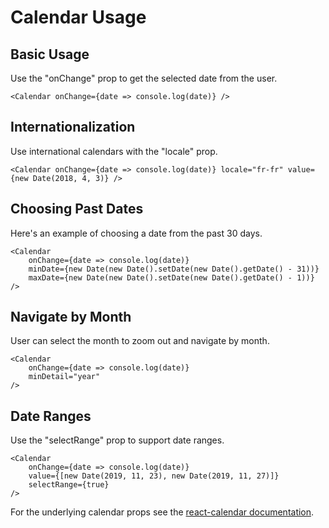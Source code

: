 # Calendar Usage

## Basic Usage

Use the "onChange" prop to get the selected date from the user.

```tsx
<Calendar onChange={date => console.log(date)} />
```

## Internationalization

Use international calendars with the "locale" prop.

```tsx
<Calendar onChange={date => console.log(date)} locale="fr-fr" value={new Date(2018, 4, 3)} />
```

## Choosing Past Dates

Here's an example of choosing a date from the past 30 days.

```tsx
<Calendar 
    onChange={date => console.log(date)}
    minDate={new Date(new Date().setDate(new Date().getDate() - 31))} 
    maxDate={new Date(new Date().setDate(new Date().getDate() - 1))} 
/>
```

## Navigate by Month

User can select the month to zoom out and navigate by month.

```tsx
<Calendar 
    onChange={date => console.log(date)}
    minDetail="year"
/>
```

## Date Ranges

Use the "selectRange" prop to support date ranges.

```tsx
<Calendar 
    onChange={date => console.log(date)}
    value={[new Date(2019, 11, 23), new Date(2019, 11, 27)]}
    selectRange={true}
/>
```

For the underlying calendar props see the <a href="https://github.com/wojtekmaj/react-calendar#readme" target="_blank">react-calendar documentation</a>. 